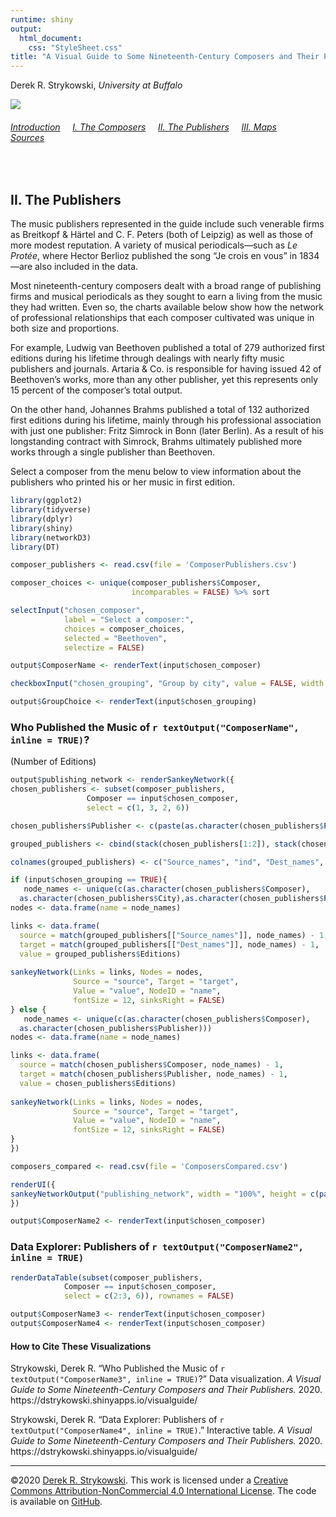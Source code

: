 ```yaml
---
runtime: shiny
output:
  html_document:
    css: "StyleSheet.css"
title: "A Visual Guide to Some Nineteenth-Century Composers and Their Publishers"
---
```


Derek R. Strykowski, _University at Buffalo_


![](Cover.png)

###### [Introduction](index.rmd)&nbsp;&nbsp;&nbsp;&nbsp; [I.&nbsp;The&nbsp;Composers](2Composers.rmd)&nbsp;&nbsp;&nbsp;&nbsp; [II.&nbsp;The&nbsp;Publishers](3Publishers.rmd)&nbsp;&nbsp;&nbsp;&nbsp;  [III.&nbsp;Maps](4Maps.rmd)&nbsp;&nbsp;&nbsp;&nbsp;  [Sources](5Sources.rmd)&nbsp;&nbsp;&nbsp;&nbsp;

&nbsp;  

## II. The Publishers
The music publishers represented in the guide include such venerable firms as Breitkopf & Härtel and C. F. Peters (both of Leipzig) as well as those of more modest reputation. A variety of musical periodicals—such as *Le Protée*, where Hector Berlioz published the song “Je crois en vous” in 1834—are also included in the data.

Most nineteenth-century composers dealt with a broad range of publishing firms and musical periodicals as they sought to earn a living from the music they had written. Even so, the charts available below show how the network of professional relationships that each composer cultivated was unique in both size and proportions.

For example, Ludwig van Beethoven published a total of 279 authorized first editions during his lifetime through dealings with nearly fifty music publishers and journals. Artaria & Co. is responsible for having issued 42 of Beethoven’s works, more than any other publisher, yet this represents only 15 percent of the composer’s total output. 

On the other hand, Johannes Brahms published a total of 132 authorized first editions during his lifetime, mainly through his professional association with just one publisher: Fritz Simrock in Bonn (later Berlin). As a result of his longstanding contract with Simrock, Brahms ultimately published more works through a single publisher than Beethoven.

Select a composer from the menu below to view information about the publishers who printed his or her music in first edition.

```r
library(ggplot2)
library(tidyverse)
library(dplyr)
library(shiny)
library(networkD3)
library(DT)

composer_publishers <- read.csv(file = 'ComposerPublishers.csv')

composer_choices <- unique(composer_publishers$Composer, 
                           incomparables = FALSE) %>% sort

selectInput("chosen_composer", 
            label = "Select a composer:", 
            choices = composer_choices, 
            selected = "Beethoven", 
            selectize = FALSE)

output$ComposerName <- renderText(input$chosen_composer)

checkboxInput("chosen_grouping", "Group by city", value = FALSE, width = NULL)

output$GroupChoice <- renderText(input$chosen_grouping)

```

### Who Published the Music of  `r textOutput("ComposerName", inline = TRUE)`?
(Number of Editions)

```r
output$publishing_network <- renderSankeyNetwork({
chosen_publishers <- subset(composer_publishers, 
                 Composer == input$chosen_composer, 
                 select = c(1, 3, 2, 6))

chosen_publishers$Publisher <- c(paste(as.character(chosen_publishers$Publisher), " (", as.character(chosen_publishers$Editions), ")"))

grouped_publishers <- cbind(stack(chosen_publishers[1:2]), stack(chosen_publishers[2:3]), chosen_publishers[4])

colnames(grouped_publishers) <- c("Source_names", "ind", "Dest_names", "ind", "Editions")

if (input$chosen_grouping == TRUE){
   node_names <- unique(c(as.character(chosen_publishers$Composer), 
  as.character(chosen_publishers$City),as.character(chosen_publishers$Publisher)))
nodes <- data.frame(name = node_names)

links <- data.frame(
  source = match(grouped_publishers[["Source_names"]], node_names) - 1, 
  target = match(grouped_publishers[["Dest_names"]], node_names) - 1, 
  value = grouped_publishers$Editions)
 
sankeyNetwork(Links = links, Nodes = nodes,
              Source = "source", Target = "target",
              Value = "value", NodeID = "name", 
              fontSize = 12, sinksRight = FALSE)
} else {
   node_names <- unique(c(as.character(chosen_publishers$Composer), 
  as.character(chosen_publishers$Publisher)))
nodes <- data.frame(name = node_names)

links <- data.frame(
  source = match(chosen_publishers$Composer, node_names) - 1, 
  target = match(chosen_publishers$Publisher, node_names) - 1, 
  value = chosen_publishers$Editions)
 
sankeyNetwork(Links = links, Nodes = nodes,
              Source = "source", Target = "target",
              Value = "value", NodeID = "name", 
              fontSize = 12, sinksRight = FALSE)
}
})

composers_compared <- read.csv(file = 'ComposersCompared.csv')

renderUI({
sankeyNetworkOutput("publishing_network", width = "100%", height = c(paste(as.character(subset(composers_compared, Composer == input$chosen_composer, select = "Editions")*4+150))))
})

output$ComposerName2 <- renderText(input$chosen_composer)

```

### Data Explorer: Publishers of  `r textOutput("ComposerName2", inline = TRUE)`

```r
renderDataTable(subset(composer_publishers, 
            Composer == input$chosen_composer, 
            select = c(2:3, 6)), rownames = FALSE)

output$ComposerName3 <- renderText(input$chosen_composer)
output$ComposerName4 <- renderText(input$chosen_composer)
```

#### How to Cite These Visualizations
Strykowski, Derek R. “Who Published the Music of  `r textOutput("ComposerName3", inline = TRUE)`?” Data visualization. *A Visual Guide to Some Nineteenth-Century Composers and Their Publishers.* 2020. https://dstrykowski.shinyapps.io/visualguide/

Strykowski, Derek R. “Data Explorer: Publishers of  `r textOutput("ComposerName4", inline = TRUE)`.” Interactive table. *A Visual Guide to Some Nineteenth-Century Composers and Their Publishers.* 2020. https://dstrykowski.shinyapps.io/visualguide/

<hr>

©2020 [Derek R. Strykowski](https://dstrykowski.com). This work is licensed under a [Creative Commons Attribution-NonCommercial 4.0 International License](http://creativecommons.org/licenses/by-nc/4.0/). The code is available on [GitHub](https://github.com/dstrykowski/visualguide).  
&nbsp;  
&nbsp;  
